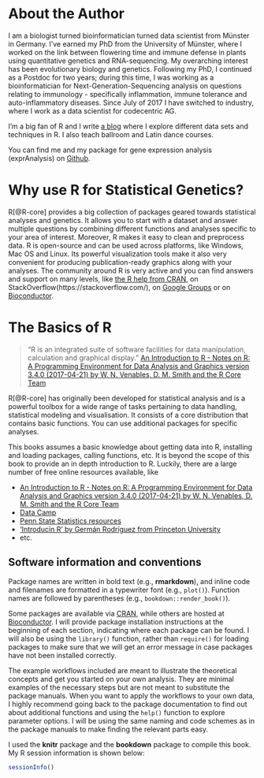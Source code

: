 # About the Author {-}

I am a biologist turned bioinformatician turned data scientist from Münster in Germany. I've earned my PhD from the University of Münster, where I worked on the link between flowering time and immune defense in plants using quantitative genetics and RNA-sequencing. My overarching interest has been evolutionary biology and genetics. Following my PhD, I continued as a Postdoc for two years; during this time, I was working as a bioinformatician for Next-Generation-Sequencing analysis on questions relating to immunology - specifically inflammation, immune tolerance and auto-inflammatory diseases. Since July of 2017 I have switched to industry, where I work as a data scientist for codecentric AG.

I'm a big fan of R and I write [a blog](www.shirin-glander.de) where I explore different data sets and techniques in R. I also teach ballroom and Latin dance courses.

You can find me and my package for gene expression analysis (exprAnalysis) on [Github](https://github.com/ShirinG).


# Why use R for Statistical Genetics?

R[@R-core] provides a big collection of packages geared towards statistical analyses and genetics. It allows you to start with a dataset and answer multiple questions by combining different functions and analyses specific to your area of interest. Moreover, R makes it easy to clean and preprocess data. R is open-source and can be used across platforms, like Windows, Mac OS and Linux. Its powerful visualization tools make it also very convenient for producing publication-ready graphics along with your analyses. The community around R is very active and you can find answers and support on many levels, like [the R help from CRAN](https://www.r-project.org/help.html), on StackOverflow(https://stackoverflow.com/), on [Google Groups](https://groups.google.com/forum/#!forum/r-help-archive) or on [Bioconductor](https://www.bioconductor.org/help/).


# The Basics of R {-}

> "R is an integrated suite of software facilities for data manipulation, calculation and graphical
display." [An Introduction to R - Notes on R: A Programming Environment for Data Analysis and Graphics version 3.4.0 (2017-04-21) by W. N. Venables, D. M. Smith and the R Core Team](https://cran.r-project.org/doc/manuals/r-release/R-intro.pdf)

R[@R-core] has originally been developed for statistical analysis and is a powerful toolbox for a wide range of tasks pertaining to data handling, statistical modeling and visualisation. It consists of a core distribution that contains basic functions. You can use additional packages for specific analyses.

This books assumes a basic knowledge about getting data into R, installing and loading packages, calling functions, etc. It is beyond the scope of this book to provide an in depth introduction to R. Luckily, there are a large number of free online resources available, like

- [An Introduction to R - Notes on R: A Programming Environment for Data Analysis and Graphics version 3.4.0 (2017-04-21) by W. N. Venables, D. M. Smith and the R Core Team](https://cran.r-project.org/doc/manuals/r-release/R-intro.pdf)
- [Data Camp](https://www.datacamp.com/courses/free-introduction-to-r)
- [Penn State Statistics resources](https://onlinecourses.science.psu.edu/statprogram/r)
- ['Introducin R' by Germán Rodríguez from Princeton University](http://data.princeton.edu/R/introducingR.pdf)
- etc.


## Software information and conventions {-}

Package names are written in bold text (e.g., **rmarkdown**), and inline code and filenames are formatted in a typewriter font (e.g., `plot()`). Function names are followed by parentheses (e.g., `bookdown::render_book()`).

Some packages are available via [CRAN](https://cran.r-project.org/)\index{CRAN}, while others are hosted at [Bioconductor](https://www.bioconductor.org/)\index{Bioconductor}. I will provide package installation instructions at the beginning of each section, indicating where each package can be found.
I will also be using the `library()` function, rather than `require()` for loading packages to make sure that we will get an error message in case packages have not been installed correctly.

The example workflows included are meant to illustrate the theoretical concepts and get you started on your own analysis. They are minimal examples of the necessary steps but are not meant to substitute the package manuals. When you want to apply the workflows to your own data, I highly recommend going back to the package documentation to find out about additional functions and using the `help()` function to explore parameter options. I will be using the same naming and code schemes as in the package manuals to make finding the relevant parts easy.

I used the **knitr**\index{knitr} package and the **bookdown**\index{bookdown} package to compile this book. My R session information is shown below:

```r
sessionInfo()
```
